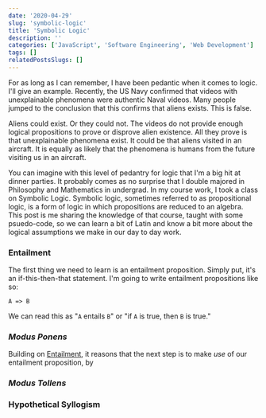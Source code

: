 ```yaml
---
date: '2020-04-29'
slug: 'symbolic-logic'
title: 'Symbolic Logic'
description: ''
categories: ['JavaScript', 'Software Engineering', 'Web Development']
tags: []
relatedPostsSlugs: []
---
```



For as long as I can remember, I have been pedantic when it comes to logic. I'll give an example. Recently, the US Navy confirmed that videos with unexplainable phenomena <Marker index={1} content="Notice I do not say UFO" /> were authentic Naval videos. Many people jumped to the conclusion that this confirms that aliens exists. This is false.

Aliens could exist. Or they could not. The videos do not provide enough logical propositions to prove or disprove alien existence. All they prove is that unexplainable phenomena exist. It could be that aliens visited in an aircraft. It is equally as likely <Marker index={2} content="Logically speaking, that is. When a proposition does not prove something, all explanations are equal, even if some aren't as plausible as others." /> that the phenomena is humans from the future visiting us in an aircraft.

You can imagine with this level of pedantry for logic that I'm a big hit at dinner parties. It probably comes as no surprise that I double majored in Philosophy and Mathematics in undergrad. In my course work, I took a class on Symbolic Logic. Symbolic logic, sometimes referred to as propositional logic, is a form of logic in which propositions are reduced to an algebra. This post is me sharing the knowledge of that course, taught with some psuedo-code, so we can learn a bit of Latin and know a bit more about the logical assumptions we make in our day to day work.

### Entailment

The first thing we need to learn is an entailment proposition. Simply put, it's an if-this-then-that statement. I'm going to write entailment propositions like so:

```
A => B
```

We can read this as "`A` entails `B`" or "if `A` is true, then `B` is true."

### _Modus Ponens_

Building on [Entailment](#entailment), it reasons that the next step is to make _use_ of our entailment proposition, by

### _Modus Tollens_

### Hypothetical Syllogism
